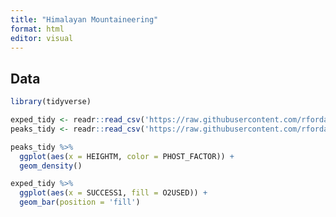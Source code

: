 ```yaml
---
title: "Himalayan Mountaineering"
format: html
editor: visual
---
```


## Data

```r
library(tidyverse)

exped_tidy <- readr::read_csv('https://raw.githubusercontent.com/rfordatascience/tidytuesday/main/data/2025/2025-01-21/exped_tidy.csv')
peaks_tidy <- readr::read_csv('https://raw.githubusercontent.com/rfordatascience/tidytuesday/main/data/2025/2025-01-21/peaks_tidy.csv')
```

```r
peaks_tidy %>% 
  ggplot(aes(x = HEIGHTM, color = PHOST_FACTOR)) +
  geom_density() 
```

```r
exped_tidy %>% 
  ggplot(aes(x = SUCCESS1, fill = O2USED)) +
  geom_bar(position = 'fill')
```

